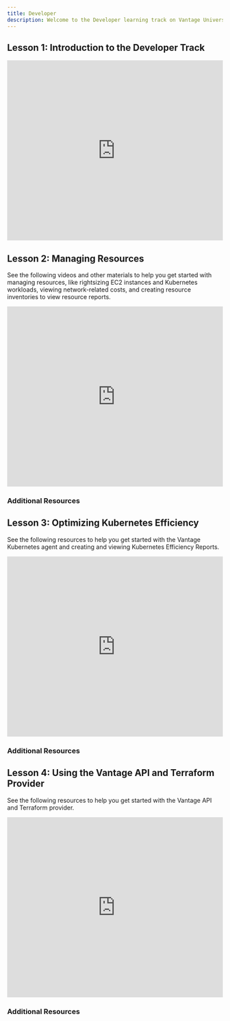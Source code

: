 ```yaml
---
title: Developer
description: Welcome to the Developer learning track on Vantage University!
---
```


## <Icon size={24} color="#ad4dd6" iconType="solid"  icon="book-copy" /> Lesson 1: Introduction to the Developer Track

<Frame>
<iframe width="100%" height="420" src="https://www.youtube.com/embed/ptZKhVgtvv4" title="Introduction to the Developer Track" frameborder="0" allow="accelerometer; autoplay; clipboard-write; encrypted-media; gyroscope; picture-in-picture; web-share" referrerpolicy="strict-origin-when-cross-origin" allowfullscreen></iframe>
</Frame>

## <Icon size={24} color="#ad4dd6" iconType="solid"  icon="book-copy" /> Lesson 2: Managing Resources

See the following videos and other materials to help you get started with managing resources, like rightsizing EC2 instances and Kubernetes workloads, viewing network-related costs, and creating resource inventories to view resource reports.

<Frame>
<iframe width="100%" height="420" src="https://www.youtube.com/embed/iNYtWV4cg6c" title="Managing Resources" frameborder="0" allow="accelerometer; autoplay; clipboard-write; encrypted-media; gyroscope; picture-in-picture; web-share" referrerpolicy="strict-origin-when-cross-origin" allowfullscreen></iframe>
</Frame>

### <Icon size={24} color="#ad4dd6" iconType="solid"  icon="book-open" /> Additional Resources

<Accordion title="Click to view resources">
<Columns cols={2}>
<Card title="Vantage University: Active Resources" icon="server" href="/vantage_university_per_resource_costs" horizontal />

<Card title="Active Resources" icon="server" href="/active_resources" horizontal />

<Card title="EC2 rightsizing recommendations" icon="chart-line" href="/cost_recommendations#aws-recommendations" horizontal />

<Card title="Kubernetes rightsizing recommendations" icon="dharmachakra" href="/cost_recommendations#kubernetes-rightsizing-recommendations-recommendations" horizontal />

<Card title="Network Flow Reports" icon="network-wired" href="/network_flow_reports" horizontal />
</Columns>
</Accordion>

## <Icon size={24} color="#ad4dd6" iconType="solid"  icon="book-copy" /> Lesson 3: Optimizing Kubernetes Efficiency

See the following resources to help you get started with the Vantage Kubernetes agent and creating and viewing Kubernetes Efficiency Reports.

<Frame>
<iframe width="100%" height="420" src="https://www.youtube.com/embed/Jeqr0OJ3ctk" title="Optimizing Kubernetes Efficiency" frameborder="0" allow="accelerometer; autoplay; clipboard-write; encrypted-media; gyroscope; picture-in-picture; web-share" referrerpolicy="strict-origin-when-cross-origin" allowfullscreen></iframe>
</Frame>

### <Icon size={24} color="#ad4dd6" iconType="solid"  icon="book-open" /> Additional Resources

<Accordion title="Click to view resources">
<Columns cols={2}>
<Card title="Kubernetes Agent installation" icon="download" href="/kubernetes_agent" horizontal />

<Card title="Kubernetes Efficiency Reports" icon="chart-area" href="/kubernetes" horizontal />

<Card title="Kubernetes GPU costs" icon="microchip" href="/kubernetes#kubernetes-gpu-idle-costs" horizontal />

<Card title="Blog on how we built the Kubernetes agent" icon="newspaper" href="https://www.vantage.sh/blog/kubernetes-cost-monitoring-agent" horizontal />
</Columns>
</Accordion>

## <Icon size={24} color="#ad4dd6" iconType="solid"  icon="book-copy" /> Lesson 4: Using the Vantage API and Terraform Provider

See the following resources to help you get started with the Vantage API and Terraform provider.

<Frame>
<iframe width="100%" height="420" src="https://www.youtube.com/embed/Krp5ZBmlF80" title="Using the Vantage API and Terraform Provider" frameborder="0" allow="accelerometer; autoplay; clipboard-write; encrypted-media; gyroscope; picture-in-picture; web-share" referrerpolicy="strict-origin-when-cross-origin" allowfullscreen></iframe>
</Frame>

### <Icon size={24} color="#ad4dd6" iconType="solid"  icon="book-open" /> Additional Resources

<Accordion title="Click to view resources">
<Columns cols={2}>
<Card title="Vantage API intro" icon="code" href="/api-reference" horizontal />

<Card title="Vantage Terraform provider intro" icon="code" href="/terraform" horizontal />

<Card title="Vantage API official site" icon="link" href="https://vantage.readme.io/reference/general" horizontal />

<Card title="Vantage Terraform provider official site" icon="link" href="https://registry.terraform.io/providers/vantage-sh/vantage/latest/docs" horizontal />

<Card title="FinOps as Code tutorials" icon="github" href="https://github.com/vantage-sh/finops-as-code" horizontal />
</Columns>
</Accordion>
